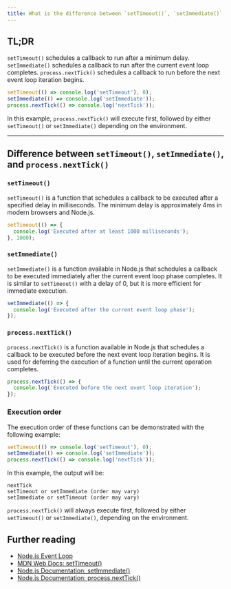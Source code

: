 ```yaml
---
title: What is the difference between `setTimeout()`, `setImmediate()`, and `process.nextTick()`?
---
```


## TL;DR

`setTimeout()` schedules a callback to run after a minimum delay. `setImmediate()` schedules a callback to run after the current event loop completes. `process.nextTick()` schedules a callback to run before the next event loop iteration begins.

```js
setTimeout(() => console.log('setTimeout'), 0);
setImmediate(() => console.log('setImmediate'));
process.nextTick(() => console.log('nextTick'));
```

In this example, `process.nextTick()` will execute first, followed by either `setTimeout()` or `setImmediate()` depending on the environment.

---

## Difference between `setTimeout()`, `setImmediate()`, and `process.nextTick()`

### `setTimeout()`

`setTimeout()` is a function that schedules a callback to be executed after a specified delay in milliseconds. The minimum delay is approximately 4ms in modern browsers and Node.js.

```js live
setTimeout(() => {
  console.log('Executed after at least 1000 milliseconds');
}, 1000);
```

### `setImmediate()`

`setImmediate()` is a function available in Node.js that schedules a callback to be executed immediately after the current event loop phase completes. It is similar to `setTimeout()` with a delay of 0, but it is more efficient for immediate execution.

```js
setImmediate(() => {
  console.log('Executed after the current event loop phase');
});
```

### `process.nextTick()`

`process.nextTick()` is a function available in Node.js that schedules a callback to be executed before the next event loop iteration begins. It is used for deferring the execution of a function until the current operation completes.

```js
process.nextTick(() => {
  console.log('Executed before the next event loop iteration');
});
```

### Execution order

The execution order of these functions can be demonstrated with the following example:

```js
setTimeout(() => console.log('setTimeout'), 0);
setImmediate(() => console.log('setImmediate'));
process.nextTick(() => console.log('nextTick'));
```

In this example, the output will be:

```
nextTick
setTimeout or setImmediate (order may vary)
setImmediate or setTimeout (order may vary)
```

`process.nextTick()` will always execute first, followed by either `setTimeout()` or `setImmediate()`, depending on the environment.

## Further reading

- [Node.js Event Loop](https://nodejs.org/en/docs/guides/event-loop-timers-and-nexttick/)
- [MDN Web Docs: setTimeout()](https://developer.mozilla.org/en-US/docs/Web/API/setTimeout)
- [Node.js Documentation: setImmediate()](https://nodejs.org/api/timers.html#timers_setimmediate_callback_args)
- [Node.js Documentation: process.nextTick()](https://nodejs.org/api/process.html#process_process_nexttick_callback_args)
